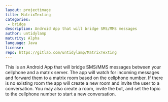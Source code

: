 ```yaml
---
layout: projectimage
title: MatrixTexting
categories: 
 - bridge
description: Android App that will bridge SMS/MMS messages
author: untidylamp
maturity: Alpha
language: Java
license: 
repo: https://gitlab.com/untidylamp/MatrixTexting
---
```


This is an Android App that will bridge SMS/MMS messages between your cellphone and a matrix server.
The app will watch for incoming messages and forward them to a matrix room based on the cellphone
number. If there is no existing room the app will create a new room and invite the user to a
conversation. You may also create a room, invite the bot, and set the topic to the cellphone number
to start a new conversation.
